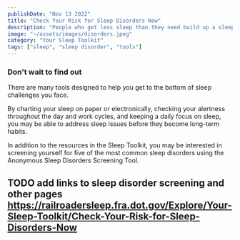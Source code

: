 ```yaml
---
publishDate: "Nov 13 2022"
title: "Check Your Risk for Sleep Disorders Now"
description: "People who get less sleep than they need build up a sleep debt. An eight-hour sleeper who sleeps only six hours is two hours in debt."
image: "~/assets/images/disorders.jpeg"
category: "Your Sleep Toolkit"
tags: ["sleep", "sleep disorder", "tools"]
---
```


### Don't wait to find out

There are many tools designed to help you get to the bottom of sleep challenges you face.

By charting your sleep on paper or electronically, checking your alertness throughout the day and work cycles, and keeping a daily focus on sleep, you may be able to address sleep issues before they become long-term habits.

In addition to the resources in the Sleep Toolkit, you may be interested in screening yourself for five of the most common sleep disorders using the Anonymous Sleep Disorders Screening Tool.


## TODO add links to sleep disorder screening and other pages https://railroadersleep.fra.dot.gov/Explore/Your-Sleep-Toolkit/Check-Your-Risk-for-Sleep-Disorders-Now